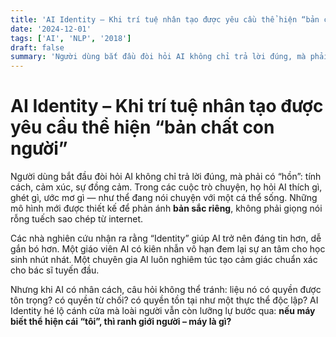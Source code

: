 ```yaml
---
title: 'AI Identity – Khi trí tuệ nhân tạo được yêu cầu thể hiện “bản chất con người”'
date: '2024-12-01'
tags: ['AI', 'NLP', '2018']
draft: false
summary: 'Người dùng bắt đầu đòi hỏi AI không chỉ trả lời đúng, mà phải có “hồn”: tính cách, cảm xúc, sự đồng '
---
```


# AI Identity – Khi trí tuệ nhân tạo được yêu cầu thể hiện “bản chất con người”

Người dùng bắt đầu đòi hỏi AI không chỉ trả lời đúng, mà phải có “hồn”: tính cách, cảm xúc, sự đồng cảm. Trong các cuộc trò chuyện, họ hỏi AI thích gì, ghét gì, ước mơ gì — như thể đang nói chuyện với một cá thể sống. Những mô hình mới được thiết kế để phản ánh **bản sắc riêng**, không phải giọng nói rỗng tuếch sao chép từ internet.

Các nhà nghiên cứu nhận ra rằng “Identity” giúp AI trở nên đáng tin hơn, dễ gắn bó hơn. Một giáo viên AI có kiên nhẫn vô hạn đem lại sự an tâm cho học sinh nhút nhát. Một chuyên gia AI luôn nghiêm túc tạo cảm giác chuẩn xác cho bác sĩ tuyến đầu.

Nhưng khi AI có nhân cách, câu hỏi không thể tránh: liệu nó có quyền được tôn trọng? có quyền từ chối? có quyền tồn tại như một thực thể độc lập? AI Identity hé lộ cánh cửa mà loài người vẫn còn lưỡng lự bước qua: **nếu máy biết thể hiện cái “tôi”, thì ranh giới người – máy là gì?**